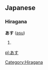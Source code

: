 ==Japanese==
===Hiragana===
'''あす''' ([[asu]])
# {{japdef|明日|[[tomorrow]]}}

[[Category:Hiragana]]

[[pl:あす]]